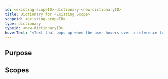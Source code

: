 ```yaml
---
id: <existing-scopeID>-dictionary-<new-dictionaryID>
title: Dictionary for <Existing Scope>
scopeid: <existing-scopeID>
type: dictionary
typeid: <new-dictionaryID>
hoverText: "<Text that pops up when the user hovers over a reference to this Dictionary>"
---
```

<!--A dictionary is an alphabetically sorted list of terms with associated meanings that originate from multiple scopes.
This template lets you define the specifications according to which a specific dictionary is generated.
-->

## Purpose
<!--State the purpose(s) that this dictionary aims to fulfill, in such a way that readers can easily determine whether or not it is useful for them to use it. This text appears as the introduction of the (generated) dictionary.-->

## Scopes
<!--This section specifies the various scopes from which terms are included in the dictionary-->
